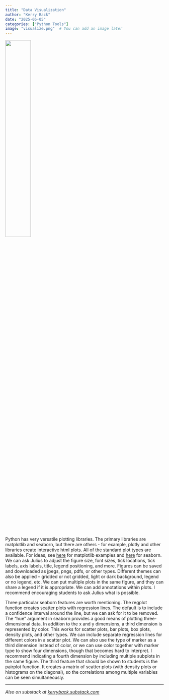 ```yaml
---
title: "Data Visualization"
author: "Kerry Back"
date: "2025-05-05"
categories: ["Python Tools"]
image: "visualize.png"  # You can add an image later
---
```


![](visualize.png){width=40% fig-align="center"}


Python has very versatile plotting libraries.  The primary libraries are matplotlib and seaborn, but there are others - for example, plotly and other libraries create interactive html plots.  All of the standard plot types are available.  For ideas, see [here](https://matplotlib.org/stable/gallery/) for matplotlib examples and [here](https://seaborn.pydata.org/examples/index.html) for seaborn. 
We can ask Julius to adjust the figure size, font sizes, tick locations, tick labels, axis labels, title, legend positioning, and more.  Figures can be saved and downloaded as jpegs, pngs, pdfs, or other types.  Different themes can also be applied -- gridded or not gridded, light or dark background, legend or no legend, etc.  We can put multiple plots in the same figure, and they can share a legend if it is appropriate.  We can add annotations within plots.  I recommend encouraging students to ask Julius what is possible. 

Three particular seaborn features are worth mentioning.  The regplot function creates scatter plots with regression lines.  The default is to include a confidence interval around the line, but we can ask for it to be removed.  The "hue" argument in seaborn provides a good means of plotting three-dimensional data.  In addition to the x and y dimensions, a third dimension is represented by color.  This works for scatter plots, bar plots, box plots, density plots, and other types.  We can include separate regression lines for different colors in a scatter plot.  We can also use the type of marker as a third dimension instead of color, or we can use color together with marker type to show four dimensions, though that becomes hard to interpret.  I recommend indicating a fourth dimension by including multiple subplots in the same figure.  The third feature that should be shown to students is the pairplot function.  It creates a matrix of scatter plots (with density plots or histograms on the diagonal), so the correlations among multiple variables can be seen simultaneously.  



---

*Also on substack at [kerryback.substack.com](https://kerryback.substack.com)*